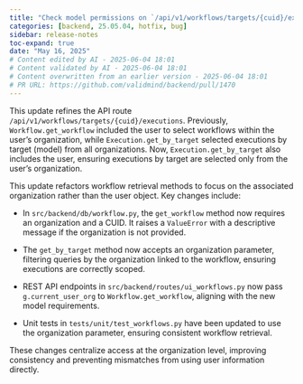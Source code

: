```yaml
---
title: "Check model permissions on `/api/v1/workflows/targets/{cuid}/executions` (#1470)"
categories: [backend, 25.05.04, hotfix, bug]
sidebar: release-notes
toc-expand: true
date: "May 16, 2025"
# Content edited by AI - 2025-06-04 18:01
# Content validated by AI - 2025-06-04 18:01
# Content overwritten from an earlier version - 2025-06-04 18:01
# PR URL: https://github.com/validmind/backend/pull/1470
---
```


This update refines the API route `/api/v1/workflows/targets/{cuid}/executions`. Previously, `Workflow.get_workflow` included the user to select workflows within the user's organization, while `Execution.get_by_target` selected executions by target (model) from all organizations. Now, `Execution.get_by_target` also includes the user, ensuring executions by target are selected only from the user's organization.

This update refactors workflow retrieval methods to focus on the associated organization rather than the user object. Key changes include:

- In `src/backend/db/workflow.py`, the `get_workflow` method now requires an organization and a CUID. It raises a `ValueError` with a descriptive message if the organization is not provided.

- The `get_by_target` method now accepts an organization parameter, filtering queries by the organization linked to the workflow, ensuring executions are correctly scoped.

- REST API endpoints in `src/backend/routes/ui_workflows.py` now pass `g.current_user_org` to `Workflow.get_workflow`, aligning with the new model requirements.

- Unit tests in `tests/unit/test_workflows.py` have been updated to use the organization parameter, ensuring consistent workflow retrieval.

These changes centralize access at the organization level, improving consistency and preventing mismatches from using user information directly.